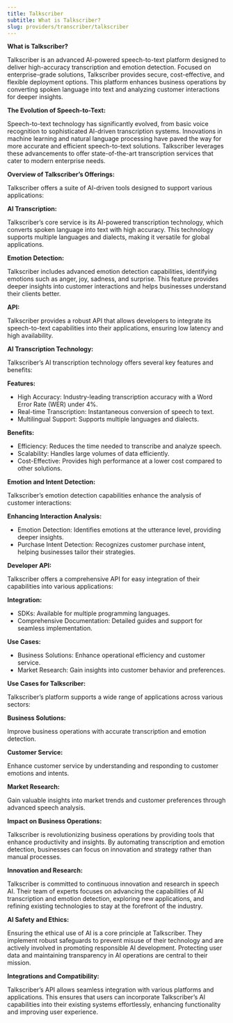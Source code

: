 ```yaml
---
title: Talkscriber
subtitle: What is Talkscriber?
slug: providers/transcriber/talkscriber
---
```



**What is Talkscriber?**

Talkscriber is an advanced AI-powered speech-to-text platform designed to deliver high-accuracy transcription and emotion detection. Focused on enterprise-grade solutions, Talkscriber provides secure, cost-effective, and flexible deployment options. This platform enhances business operations by converting spoken language into text and analyzing customer interactions for deeper insights.

**The Evolution of Speech-to-Text:**

Speech-to-text technology has significantly evolved, from basic voice recognition to sophisticated AI-driven transcription systems. Innovations in machine learning and natural language processing have paved the way for more accurate and efficient speech-to-text solutions. Talkscriber leverages these advancements to offer state-of-the-art transcription services that cater to modern enterprise needs.

**Overview of Talkscriber’s Offerings:**

Talkscriber offers a suite of AI-driven tools designed to support various applications:

**AI Transcription:**

Talkscriber’s core service is its AI-powered transcription technology, which converts spoken language into text with high accuracy. This technology supports multiple languages and dialects, making it versatile for global applications.

**Emotion Detection:**

Talkscriber includes advanced emotion detection capabilities, identifying emotions such as anger, joy, sadness, and surprise. This feature provides deeper insights into customer interactions and helps businesses understand their clients better.

**API:**

Talkscriber provides a robust API that allows developers to integrate its speech-to-text capabilities into their applications, ensuring low latency and high availability.

**AI Transcription Technology:**

Talkscriber’s AI transcription technology offers several key features and benefits:

**Features:**

- High Accuracy: Industry-leading transcription accuracy with a Word Error Rate (WER) under 4%.
- Real-time Transcription: Instantaneous conversion of speech to text.
- Multilingual Support: Supports multiple languages and dialects.

**Benefits:**

- Efficiency: Reduces the time needed to transcribe and analyze speech.
- Scalability: Handles large volumes of data efficiently.
- Cost-Effective: Provides high performance at a lower cost compared to other solutions.

**Emotion and Intent Detection:**

Talkscriber’s emotion detection capabilities enhance the analysis of customer interactions:

**Enhancing Interaction Analysis:**

- Emotion Detection: Identifies emotions at the utterance level, providing deeper insights.
- Purchase Intent Detection: Recognizes customer purchase intent, helping businesses tailor their strategies.

**Developer API:**

Talkscriber offers a comprehensive API for easy integration of their capabilities into various applications:


**Integration:**

- SDKs: Available for multiple programming languages.
- Comprehensive Documentation: Detailed guides and support for seamless implementation.

**Use Cases:**

- Business Solutions: Enhance operational efficiency and customer service.
- Market Research: Gain insights into customer behavior and preferences.


**Use Cases for Talkscriber:**

Talkscriber’s platform supports a wide range of applications across various sectors:

**Business Solutions:**

Improve business operations with accurate transcription and emotion detection.


**Customer Service:**

Enhance customer service by understanding and responding to customer emotions and intents.


**Market Research:**

Gain valuable insights into market trends and customer preferences through advanced speech analysis.

**Impact on Business Operations:**

Talkscriber is revolutionizing business operations by providing tools that enhance productivity and insights. By automating transcription and emotion detection, businesses can focus on innovation and strategy rather than manual processes.

**Innovation and Research:**

Talkscriber is committed to continuous innovation and research in speech AI. Their team of experts focuses on advancing the capabilities of AI transcription and emotion detection, exploring new applications, and refining existing technologies to stay at the forefront of the industry.

**AI Safety and Ethics:**

Ensuring the ethical use of AI is a core principle at Talkscriber. They implement robust safeguards to prevent misuse of their technology and are actively involved in promoting responsible AI development. Protecting user data and maintaining transparency in AI operations are central to their mission.

**Integrations and Compatibility:**

Talkscriber’s API allows seamless integration with various platforms and applications. This ensures that users can incorporate Talkscriber’s AI capabilities into their existing systems effortlessly, enhancing functionality and improving user experience.